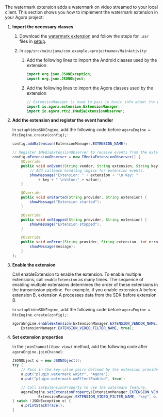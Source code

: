 <PlatformWrapper platform="android">

The watermark extension adds a watermark on video streamed to your local client. This section shows you how to implement the watermark extension
in your Agora project:

1.  **Import the necessary classes**

    1.  Download the [watermark extension](https://web-cdn.agora.io/docs-files/1630400262363) and follow the steps for `.aar` files in [setup](#project-setup).

    2.  In `app/src/main/java/com.example.<projectname>/MainActivity`:

        1.  Add the following lines to import the Android classes used by the extension:

            ``` java
            import org.json.JSONException;
            import org.json.JSONObject;
            ```

        2.  Add the following lines to import the Agora classes used by the extension:

            ``` java
            // ExtensionManager is used to pass in basic info about the extension
            import io.agora.extension.ExtensionManager;
            import io.agora.rtc2.IMediaExtensionObserver;
            ```


1. **Add the extension and register the event handler**

    In `setupVideoSDKEngine`, add the following code before `agoraEngine = RtcEngine.create(config);`:

    ```java
    config.addExtension(ExtensionManager.EXTENSION_NAME);

    // Register IMediaExtensionObserver to receive events from the extension.
    config.mExtensionObserver = new IMediaExtensionObserver() {
        @Override
        public void onEvent(String vendor, String extension, String key, String value) {
            // Add callback handling logics for extension events.
            showMessage("Extension: " + extension + "\n Key: "
                + key + " \nValue:" + value);
        }

        @Override
        public void onStarted(String provider, String extension) {
            showMessage("Extension started");
        }

        @Override
        public void onStopped(String provider, String extension) {
            showMessage("Extension stopped");
        }

        @Override
        public void onError(String provider, String extension, int error, String message) {
            showMessage(message);
        }
    };
    ```

1. **Enable the extension**

    Call enableExtension to enable the extension. To enable multiple extensions, call `enableExtension` as many times. The sequence of enabling multiple extensions determines the order of these extensions in the transmission pipeline. For example, if you enable extension A before extension B, extension A processes data from the SDK before extension B.

    In `setupVideoSDKEngine`, add the following code before `agoraEngine = RtcEngine.create(config);`:

    ```java
    agoraEngine.enableExtension(ExtensionManager.EXTENSION_VENDOR_NAME, 
        ExtensionManager.EXTENSION_VIDEO_FILTER_NAME, true);
    ```

1. **Set extension properties**

    In the `joinChannel(View view)` method, add the following code after `agoraEngine.joinChannel`: 

    ```java
    JSONObject o = new JSONObject();
    try {
        // Pass in the key-value pairs defined by the extension provider to configure the feature you want to use.
        o.put("plugin.watermark.wmStr", "Agora");
        o.put("plugin.watermark.wmEffectEnabled", true);

        // Call setExtensionProperty to use the watermark feature.
        agoraEngine.setExtensionProperty(ExtensionManager.EXTENSION_VENDOR_NAME,
                ExtensionManager.EXTENSION_VIDEO_FILTER_NAME, "key", o.toString());
    } catch (JSONException e) {
        e.printStackTrace();
    }
    ```

</PlatformWrapper>
